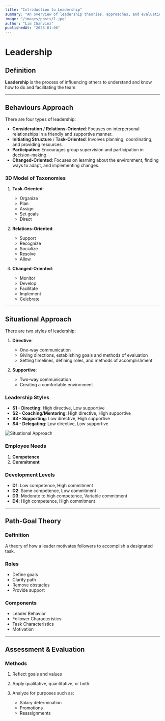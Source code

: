 ```yaml
---
title: "Introduction to Leadership"
summary: "An overview of leadership theories, approaches, and evaluation methods."
image: "/images/posts/l.jpg"
author: "Lim Chanvina"
publishedAt: "2025-01-06"
---
```


# Leadership

## Definition

**Leadership** is the process of influencing others to understand and know how to do and facilitating the team.

---

## Behaviours Approach

There are four types of leadership:

- **Consideration** / **Relations-Oriented**: Focuses on interpersonal relationships in a friendly and supportive manner.
- **Initiating Structure** / **Task-Oriented**: Involves planning, coordinating, and providing resources.
- **Participative**: Encourages group supervision and participation in decision-making.
- **Changed-Oriented**: Focuses on learning about the environment, finding ways to adapt, and implementing changes.

### 3D Model of Taxonomies

1. **Task-Oriented**:

   - Organize
   - Plan
   - Assign
   - Set goals
   - Direct

2. **Relations-Oriented**:

   - Support
   - Recognize
   - Socialize
   - Resolve
   - Allow

3. **Changed-Oriented**:

   - Monitor
   - Develop
   - Facilitate
   - Implement
   - Celebrate

---

## Situational Approach

There are two styles of leadership:

1. **Directive**:

   - One-way communication
   - Giving directions, establishing goals and methods of evaluation
   - Setting timelines, defining roles, and methods of accomplishment

2. **Supportive**:

   - Two-way communication
   - Creating a comfortable environment

### Leadership Styles

- **S1 - Directing**: High directive, Low supportive
- **S2 - Coaching/Mentoring**: High directive, High supportive
- **S3 - Supporting**: Low directive, High supportive
- **S4 - Delegating**: Low directive, Low supportive

![Situational Approach](/images/posts/l_sa.png)

### Employee Needs

1. **Competence**
2. **Commitment**

### Development Levels

- **D1**: Low competence, High commitment
- **D2**: Some competence, Low commitment
- **D3**: Moderate to high competence, Variable commitment
- **D4**: High competence, High commitment

---

## Path-Goal Theory

### Definition

A theory of how a leader motivates followers to accomplish a designated task.

### Roles

- Define goals
- Clarify path
- Remove obstacles
- Provide support

### Components

- Leader Behavior
- Follower Characteristics
- Task Characteristics
- Motivation

---

## Assessment & Evaluation

### Methods

1. Reflect goals and values
2. Apply qualitative, quantitative, or both
3. Analyze for purposes such as:

   - Salary determination
   - Promotions
   - Reassignments

<Counter />
